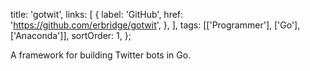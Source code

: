   title: 'gotwit',
  links: [
    {
      label: 'GitHub',
      href: 'https://github.com/erbridge/gotwit',
    },
  ],
  tags: [['Programmer'], ['Go'], ['Anaconda']],
  sortOrder: 1,
};

A framework for building Twitter bots in Go.
